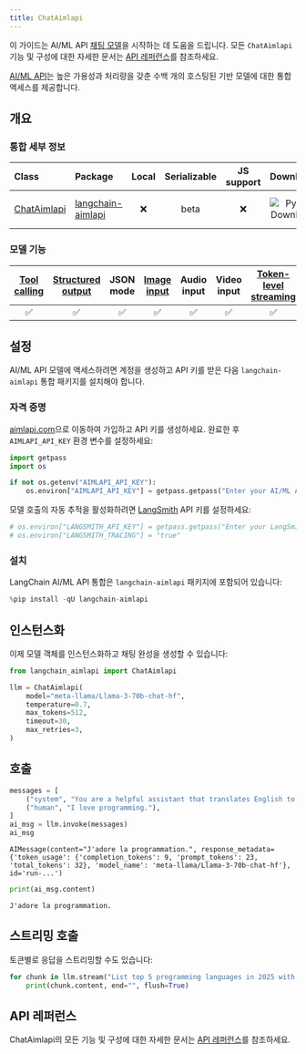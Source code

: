 ```yaml
---
title: ChatAimlapi
---
```


이 가이드는 AI/ML API [채팅 모델](/oss/langchain/models)을 시작하는 데 도움을 드립니다. 모든 `ChatAimlapi` 기능 및 구성에 대한 자세한 문서는 [API 레퍼런스](https://python.langchain.com/api_reference/aimlapi/chat_models/langchain_aimlapi.chat_models.ChatAimlapi.html)를 참조하세요.

[AI/ML API](https://aimlapi.com/app/?utm_source=langchain&utm_medium=github&utm_campaign=integration)는 높은 가용성과 처리량을 갖춘 수백 개의 호스팅된 기반 모델에 대한 통합 액세스를 제공합니다.

## 개요

### 통합 세부 정보

| Class | Package | Local | Serializable | JS support | Downloads | Version |
| :--- | :--- | :---: | :---: | :---: | :---: | :---: |
| [ChatAimlapi](https://python.langchain.com/api_reference/aimlapi/chat_models/langchain_aimlapi.chat_models.ChatAimlapi.html) | [langchain-aimlapi](https://python.langchain.com/api_reference/aimlapi/index.html) | ❌ | beta | ❌ | ![PyPI - Downloads](https://img.shields.io/pypi/dm/langchain-aimlapi?style=flat-square&label=%20) | ![PyPI - Version](https://img.shields.io/pypi/v/langchain-aimlapi?style=flat-square&label=%20) |

### 모델 기능

| [Tool calling](/oss/langchain/tools) | [Structured output](/oss/langchain/structured-output) | JSON mode | [Image input](/oss/langchain/messages#multimodal) | Audio input | Video input | [Token-level streaming](/oss/langchain/streaming/) | Native async | [Token usage](/oss/langchain/models#token-usage) | [Logprobs](/oss/langchain/models#log-probabilities) |
| :---: | :---: | :---: | :---: | :---: | :---: | :---: | :---: | :---: | :---: |
| ✅ | ✅ | ✅ | ✅ | ✅ | ✅ | ✅ | ✅ | ✅ | ✅ |

## 설정

AI/ML API 모델에 액세스하려면 계정을 생성하고 API 키를 받은 다음 `langchain-aimlapi` 통합 패키지를 설치해야 합니다.

### 자격 증명

[aimlapi.com](https://aimlapi.com/app/?utm_source=langchain&utm_medium=github&utm_campaign=integration)으로 이동하여 가입하고 API 키를 생성하세요. 완료한 후 `AIMLAPI_API_KEY` 환경 변수를 설정하세요:

```python
import getpass
import os

if not os.getenv("AIMLAPI_API_KEY"):
    os.environ["AIMLAPI_API_KEY"] = getpass.getpass("Enter your AI/ML API key: ")
```

모델 호출의 자동 추적을 활성화하려면 [LangSmith](https://docs.smith.langchain.com/) API 키를 설정하세요:

```python
# os.environ["LANGSMITH_API_KEY"] = getpass.getpass("Enter your LangSmith API key: ")
# os.environ["LANGSMITH_TRACING"] = "true"
```

### 설치

LangChain AI/ML API 통합은 `langchain-aimlapi` 패키지에 포함되어 있습니다:

```python
%pip install -qU langchain-aimlapi
```

## 인스턴스화

이제 모델 객체를 인스턴스화하고 채팅 완성을 생성할 수 있습니다:

```python
from langchain_aimlapi import ChatAimlapi

llm = ChatAimlapi(
    model="meta-llama/Llama-3-70b-chat-hf",
    temperature=0.7,
    max_tokens=512,
    timeout=30,
    max_retries=3,
)
```

## 호출

```python
messages = [
    ("system", "You are a helpful assistant that translates English to French."),
    ("human", "I love programming."),
]
ai_msg = llm.invoke(messages)
ai_msg
```

```output
AIMessage(content="J'adore la programmation.", response_metadata={'token_usage': {'completion_tokens': 9, 'prompt_tokens': 23, 'total_tokens': 32}, 'model_name': 'meta-llama/Llama-3-70b-chat-hf'}, id='run-...')
```

```python
print(ai_msg.content)
```

```output
J'adore la programmation.
```

## 스트리밍 호출

토큰별로 응답을 스트리밍할 수도 있습니다:

```python
for chunk in llm.stream("List top 5 programming languages in 2025 with reasons."):
    print(chunk.content, end="", flush=True)
```

## API 레퍼런스

ChatAimlapi의 모든 기능 및 구성에 대한 자세한 문서는 [API 레퍼런스](https://python.langchain.com/api_reference/aimlapi/chat_models/langchain_aimlapi.chat_models.ChatAimlapi.html)를 참조하세요.
